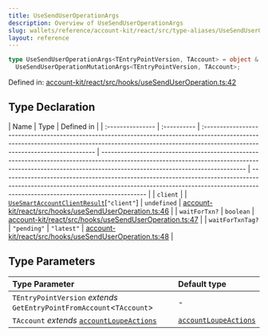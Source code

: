 ```yaml
---
title: UseSendUserOperationArgs
description: Overview of UseSendUserOperationArgs
slug: wallets/reference/account-kit/react/src/type-aliases/UseSendUserOperationArgs
layout: reference
---
```


```ts
type UseSendUserOperationArgs<TEntryPointVersion, TAccount> = object &
  UseSendUserOperationMutationArgs<TEntryPointVersion, TAccount>;
```

Defined in: [account-kit/react/src/hooks/useSendUserOperation.ts:42](https://github.com/alchemyplatform/aa-sdk/blob/49e74eee8606f480b200b4612d00d950da8a8742/account-kit/react/src/hooks/useSendUserOperation.ts#L42)

## Type Declaration

| Name             | Type        | Defined in                                                                                                                                                                                                |
| :--------------- | :---------- | :-------------------------------------------------------------------------------------------------------------------------------------------------------------------------------------------------------- | --------------------------------------------------------------------------------------------------------------------------------------------------------------------------------------------------------- | --------------------------------------------------------------------------------------------------------------------------------------------------------------------------------------------------------- |
| `client`         |             | [`UseSmartAccountClientResult`](UseSmartAccountClientResult.mdx)\[`"client"`]                                                                                                                             | `undefined`                                                                                                                                                                                               | [account-kit/react/src/hooks/useSendUserOperation.ts:46](https://github.com/alchemyplatform/aa-sdk/blob/49e74eee8606f480b200b4612d00d950da8a8742/account-kit/react/src/hooks/useSendUserOperation.ts#L46) |
| `waitForTxn?`    | `boolean`   | [account-kit/react/src/hooks/useSendUserOperation.ts:47](https://github.com/alchemyplatform/aa-sdk/blob/49e74eee8606f480b200b4612d00d950da8a8742/account-kit/react/src/hooks/useSendUserOperation.ts#L47) |
| `waitForTxnTag?` | `"pending"` | `"latest"`                                                                                                                                                                                                | [account-kit/react/src/hooks/useSendUserOperation.ts:48](https://github.com/alchemyplatform/aa-sdk/blob/49e74eee8606f480b200b4612d00d950da8a8742/account-kit/react/src/hooks/useSendUserOperation.ts#L48) |

## Type Parameters

| Type Parameter                                                                                    | Default type                                                                 |
| :------------------------------------------------------------------------------------------------ | :--------------------------------------------------------------------------- |
| `TEntryPointVersion` _extends_ `GetEntryPointFromAccount`\<`TAccount`>                            | -                                                                            |
| `TAccount` _extends_ [`accountLoupeActions`](../../../core/src/variables/accountLoupeActions.mdx) | [`accountLoupeActions`](../../../core/src/variables/accountLoupeActions.mdx) |
